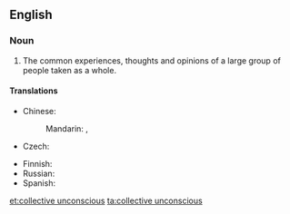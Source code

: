 ==English==
{{wikipedia}}
===Noun===
{{en-noun|-|head=[[collective]] [[unconscious]]}}

# {{context|psychology|lang=en}} The common experiences, thoughts and opinions of a large group of people taken as a whole.

====Translations====
{{trans-top|experience of human species}}
* Chinese: 
*: Mandarin: {{t|cmn|集體潛意識|sc=Hani}}, {{t|cmn|集体潜意识|sc=Hani}}
* Czech: {{t|cs|kolektivní nevědomí|n}}
{{trans-mid}}
* Finnish: {{t|fi|kollektiivinen alitajunta}}
* Russian: {{t|ru|коллекти́вное бессозна́тельное|n}}
* Spanish: {{t+|es|inconsciente colectivo|m}}
{{trans-bottom}}

[[et:collective unconscious]]
[[ta:collective unconscious]]